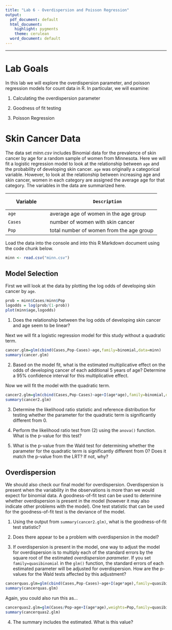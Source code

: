 ```yaml
---
title: "Lab 6 - Overdispersion and Poisson Regression"
output:
  pdf_document: default
  html_document:
    highlight: pygments
    theme: cerulean
  word_document: default
---
```

-----

# Lab Goals

In this lab we will explore the overdispersion parameter, and poisson regression models for count data in R.  In particular, we will examine:

  1. Calculating the overdispersion parameter

  2. Goodness of fit testing
    
  3. Poisson Regression
    


# Skin Cancer Data

The data set *minn.csv* includes Binomial data for the prevalence of skin cancer by age for a random sample of women from Minnesota.  Here we will fit a logistic regression model to look at the relationship between `age` and the probability of developing skin cancer. `age` was originally a categorical variable.  However, to look at the relationship between increasing age and skin cancer, women in each category are assigned the average age for that category.  The variables in the data are summarized here.

+------------------+------------------------------------------------+
|   Variable       |         Description
+==================+================================================+
|   `age`          |  average age of women in the age group         
+------------------+------------------------------------------------+
|   `Cases`        |  number of women with skin cancer              
+------------------+------------------------------------------------+
|  `Pop`           | total number of women from the age group                
+------------------+------------------------------------------------+




Load the data into the console and into this R Markdown document using the code chunk below.

```r
minn <- read.csv("minn.csv")
```

## Model Selection

First we will look at the data by plotting the log odds of developing skin cancer by `age`.

```r
prob = minn$Cases/minn$Pop
logodds = log(prob/(1-prob))
plot(minn$age,logodds)
```

1. Does the relationship between the log odds of developing skin cancer and age seem to be linear? 



Next we will fit a logistic regression model for this study without a quadratic term.

```r
cancer.glm=glm(cbind(Cases,Pop-Cases)~age,family=binomial,data=minn)
summary(cancer.glm)
```

2.  Based on the model fit, what is the estimated multiplicative effect on the odds of developing cancer of each additional 5 years of age?  Determine a 95% confidence interval for this multiplicative effect.  

Now we will fit the model with the quadratic term.

```r
cancer2.glm=glm(cbind(Cases,Pop-Cases)~age+I(age*age),family=binomial,data=minn)
summary(cancer2.glm)
```

3. Determine the likelihood ratio statistic and reference distribution for testing whether the parameter for the quadratic term is significantly different from 0. 

4. Perform the likelihood ratio test from (2) using the `anova()` function.  What is the p-value for this test?

5. What is the p-value from the Wald test for determining whether the parameter for the quadratic term is significantly different from 0? Does it match the p-value from the LRT?  If not, why? 

## Overdispersion 

We should also check our final model for overdispersion.  Overdispersion is present when the variability in the observations is more than we would expect for binomial data. A goodness-of-fit test can be used to determine whether overdispersion is present in the model (however it may also indicate other problems with the model).  One test statistic that can be used for the goodness-of-fit test is the deviance of the model.   

1. Using the output from `summary(cancer2.glm)`, what is the goodness-of-fit test statistic?


2. Does there appear to be a problem with overdispersion in the model?  

3. If overdispersion is present in the model, one way to adjust the model for overdispersion is to multiply each of the standard errors by the square root of the estimated *overdispersion parameter*.  If you set `family=quasibinomial` in the `glm()` function, the standard errors of each estimated parameter will be adjusted for overdispersion.  How are the p-values for the Wald tests affected by this adjustment?


```r
cancerquas.glm=glm(cbind(Cases,Pop-Cases)~age+I(age*age),family=quasibinomial,data=minn)
summary(cancerquas.glm)
```

Again, you could also run this as...

```r
cancerquas2.glm=glm(Cases/Pop~age+I(age*age),weights=Pop,family=quasibinomial,data=minn)
summary(cancerquas2.glm)
```


4. The summary includes the estimated.  What is this value? 





